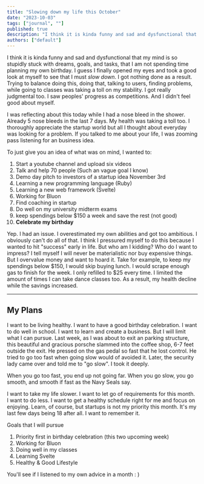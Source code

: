 ```yaml
---
title: "Slowing down my life this October"
date: "2023-10-03"
tags: ["journal", ""]
published: true
description: "I think it is kinda funny and sad and dysfunctional that my mind is so stupidly stuck with dreams, goals, and tasks, that I am not spending time planning my own birthday."
authors: ["default"]
---
```


I think it is kinda funny and sad and dysfunctional that my mind is so stupidly stuck with dreams, goals, and tasks, that I am not spending time planning my own birthday. I guess I finally opened my eyes and took a good look at myself to see that I must _slow down_. I got nothing done as a result. Trying to balance doing this, doing that, talking to users, finding problems, while going to classes was taking a toll on my stability. I got really judgmental too. I saw peoples' progress as competitions. And I didn't feel good about myself.

I was reflecting about this today while I had a nose bleed in the shower. Already 5 nose bleeds in the last 7 days. My health was taking a toll too. I thoroughly appreciate the startup world but all I thought about everyday was looking for a problem. If you talked to me about your life, I was zooming pass listening for an business idea.

To just give you an idea of what was on mind, I wanted to:

1. Start a youtube channel and upload six videos
2. Talk and help 70 people (Such an vague goal I know)
3. Demo day pitch to investors of a startup idea November 3rd
4. Learning a new programming language (Ruby)
5. Learning a new web framework (Svelte)
6. Working for Bluon
7. Find coaching in startup
8. Do well on my university midterm exams
9. keep spendings below $150 a week and save the rest (not good)
10. **Celebrate my birthday**

Yep. I had an issue. I overestimated my own abilities and got too ambitious. I obviously can't do all of that. I think I pressured myself to do this because I wanted to hit "success" early in life. But who am I kidding? Who do I want to impress? I tell myself I will never be materialistic nor buy expensive things. But I overvalue money and want to hoard it. Take for example, to keep my spendings below \$150, I would skip buying lunch. I would scrape enough gas to finish for the week. I only refilled to $25 every time. I limited the amount of times I can take dance classes too. As a result, my health decline while the savings increased.

---

## My Plans

I want to be living healthy. I want to have a good birthday celebration. I want to do well in school. I want to learn and create a business. But I will limit what I can pursue. Last week, as I was about to exit an parking structure, this beautiful and gracious porsche slammed into the coffee shop, 6-7 feet outside the exit. He pressed on the gas pedal so fast that he lost control. He tried to go too fast when going slow would of avoided it. Later, the security lady came over and told me to "go slow". I took it deeply.

When you go too fast, you end up not going far. When you go slow, you go smooth, and smooth if fast as the Navy Seals say.

I want to take my life slower. I want to let go of requirements for this month. I want to do less. I want to get a healthy schedule right for me and focus on enjoying. Learn, of course, but startups is not my priority this month. It's my last few days being 18 after all. I want to remember it.

Goals that I will pursue

1. Priority first in birthday celebration (this two upcoming week)
2. Working for Bluon
3. Doing well in my classes
4. Learning Svelte
5. Healthy & Good Lifestyle

You'll see if I listened to my own advice in a month : )
